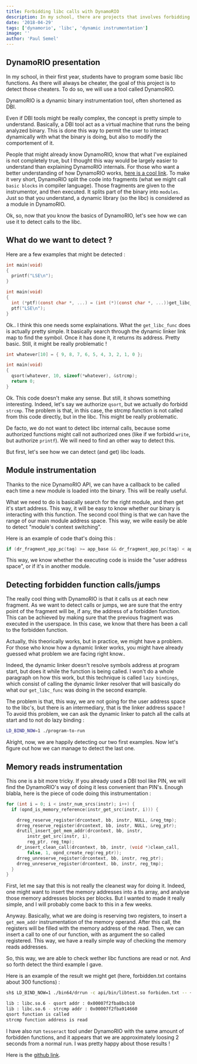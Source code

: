 ```yaml
---
title: Forbidding libc calls with DynamoRIO
description: In my school, there are projects that involves forbidding a few libc functions. Let's see how we can detect cheaters !
date: '2018-04-29'
tags: ['dynamorio', 'libc', 'dynamic instrumentation']
image: ''
author: 'Paul Semel'
---
```


## DynamoRIO presentation

In my school, in their first year, students have to program some basic libc functions. As there will always be cheater, the goal of this project is to detect those cheaters. To do so, we will use a tool called DynamoRIO.

DynamoRIO is a dynamic binary instrumentation tool, often shortened as DBI.

Even if DBI tools might be really complex, the concept is pretty simple to understand. Basically, a DBI tool act as a virtual machine that runs the being analyzed binary. This is done this way to permit the user to interact dynamically with what the binary is doing, but also to modify the comportement of it.

People that might already know DynamoRIO, know that what I've explained is not completely true, but I thought this way would be largely easier to understand than explaining DynamoRIO internals. For those who want a better understanding of how DynamoRIO works, [here is a cool link](https://pdfs.semanticscholar.org/presentation/4415/2007fea2b4f5f3b3f1f66d1d00aa0c88fd9b.pdf). To make it very short, DynamoRIO split the code into fragments (what we might call `basic blocks` in compiler language). Those fragments are given to the instrumentor, and then executed. It splits part of the binary into `modules`. Just so that you understand, a dynamic library (so the libc) is considered as a module in DynamoRIO.

Ok, so, now that you know the basics of DynamoRIO, let's see how we can use it to detect calls to the libc.

## What do we want to detect ?

Here are a few examples that might be detected :

```c
int main(void)
{
  printf("LSE\n");
}
```

```c
int main(void)
{
  int (*ptf)(const char *, ...) = (int (*)(const char *, ...))get_libc_func("printf");
  ptf("LSE\n");
}
```
Ok.. I think this one needs some explainations. What the `get_libc_func` does is actually pretty simple. It basically search through the dynamic linker link map to find the symbol. Once it has done it, it returns its address. Pretty basic. Still, it might be really problematic !

```c
int whatever[10] = { 9, 8, 7, 6, 5, 4, 3, 2, 1, 0 };

int main(void)
{
  qsort(whatever, 10, sizeof(*whatever), &strcmp);
  return 0;
}
```

Ok. This code doesn't make any sense. But still, it shows something interesting. Indeed, let's say we authorize `qsort`, but we actually do forbidd `strcmp`. The problem is that, in this case, the strcmp function is not called from this code directly, but in the libc. This might be really problematic.

De facto, we do not want to detect libc internal calls, because some authorized functions might call not authorized ones (like if we forbidd `write`, but authorize `printf`). We will need to find an other way to detect this.
 
But first, let's see how we can detect (and get) libc loads.

## Module instrumentation

Thanks to the nice DynamoRIO API, we can have a callback to be called each time a new module is loaded into the binary. This will be really useful.

What we need to do is basically search for the right module, and then get it's start address. This way, it will be easy to know whether our binary is interacting with this function.
The second cool thing is that we can have the range of our main module address space. This way, we wille easily be able to detect "module's context switching".

Here is an example of code that's doing this :

```c
if (dr_fragment_app_pc(tag) >= app_base && dr_fragment_app_pc(tag) < app_end)
```

This way, we know whether the executing code is inside the "user address space", or if it's in another module.

## Detecting forbidden function calls/jumps

The really cool thing with DynamoRIO is that it calls us at each new fragment. As we want to detect calls or jumps, we are sure that the entry point of the fragment will be, if any, the address of a forbidden function.
This can be achieved by making sure that the previous fragment was executed in the userspace. In this case, we know that there has been a call to the forbidden function.

Actually, this theorically works, but in practice, we might have a problem. For those who know how a dynamic linker works, you might have already guessed what problem we are facing right know..

Indeed, the dynamic linker doesn't resolve symbols address at program start, but does it while the function is being called. I won't do a whole paragraph on how this work, but this technique is called `lazy bindings`, which consist of calling the dynamic linker resolver that will basically do what our `get_libc_func` was doing in the second example.

The problem is that, this way, we are not going for the user address space to the libc's, but there is an intermediary, that is the linker address space ! To avoid this problem, we can ask the dynamic linker to patch all the calls at start and to not do lazy binding :

```bash
LD_BIND_NOW=1 ./program-to-run
```

Alright, now, we are happily detecting our two first examples. Now let's figure out how we can manage to detect the last one.

## Memory reads instrumentation

This one is a bit more tricky. If you already used a DBI tool like PIN, we will find the DynamoRIO's way of doing it less convenient than PIN's.
Enough blabla, here is the piece of code doing this instrumentation :

```c
for (int i = 0; i < instr_num_srcs(instr); i++) {
  if (opnd_is_memory_reference(instr_get_src(instr, i))) {

    drreg_reserve_register(drcontext, bb, instr, NULL, &reg_tmp);
    drreg_reserve_register(drcontext, bb, instr, NULL, &reg_ptr);
    drutil_insert_get_mem_addr(drcontext, bb, instr,
        instr_get_src(instr, i),
        reg_ptr, reg_tmp);
    dr_insert_clean_call(drcontext, bb, instr, (void *)clean_call,
        false, 1, opnd_create_reg(reg_ptr));
    drreg_unreserve_register(drcontext, bb, instr, reg_ptr);
    drreg_unreserve_register(drcontext, bb, instr, reg_tmp);
  }
}
```

First, let me say that this is not really the cleanest way for doing it. Indeed, one might want to insert the memory addresses into a tls array, and analyse those memory addresses blocks per blocks. But I wanted to made it really simple, and I will probably come back to this in a few weeks.

Anyway. Basically, what we are doing is reserving two registers, to insert a `get_mem_addr` instrumentation of the memory operand. After this call, the registers will be filled with the memory address of the read. Then, we can insert a call to one of our function, with as argument the so called registered. This way, we have a really simple way of checking the memory reads addresses.

So, this way, we are able to check wether libc functions are read or not. And so forth detect the third example I gave.

Here is an example of the result we might get (here, forbidden.txt contains about 300 functions) :

```bash
sh$ LD_BIND_NOW=1 ./bin64/drrun -c api/bin/libtest.so forbiden.txt -- ~/test

lib : libc.so.6 - qsort addr : 0x00007f2fba8bcb10
lib : libc.so.6 - strcmp addr : 0x00007f2fba914660
qsort function is called
strcmp function address is read
```

I have also run `tesseract` tool under DynamoRIO with the same amount of forbidden functions, and it appears that we are approximately loosing 2 seconds from a normal run. I was pretty happy about those results !

Here is the [github link](https://github.com/paulsemel/dynamorio).

